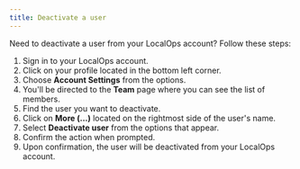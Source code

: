 ```yaml
---
title: Deactivate a user
---
```


Need to deactivate a user from your LocalOps account? Follow these steps:

1. Sign in to your LocalOps account.
2. Click on your profile located in the bottom left corner.
3. Choose **Account Settings** from the options.
4. You'll be directed to the **Team** page where you can see the list of members.
5. Find the user you want to deactivate.
6. Click on **More (...)** located on the rightmost side of the user's name.
7. Select **Deactivate user** from the options that appear.
8. Confirm the action when prompted.
9. Upon confirmation, the user will be deactivated from your LocalOps account.
